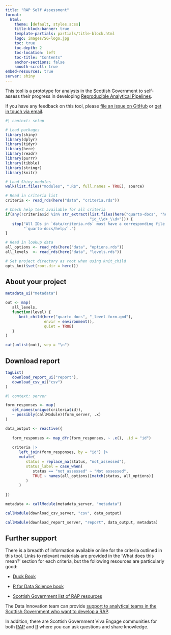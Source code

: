 ```yaml
---
title: "RAP Self Assessment"
format:
  html:
    theme: [default, styles.scss]
    title-block-banner: true
    template-partials: partials/title-block.html
    logo: images/SG-logo.jpg
    toc: true
    toc-depth: 2
    toc-location: left
    toc-title: "Contents"
    anchor-sections: false
    smooth-scroll: true
embed-resources: true
server: shiny
---
```


This tool is a prototype for analysts in the Scottish Government to self-assess their progress in developing [Reproducible Analytical Pipelines](https://analysisfunction.civilservice.gov.uk/support/reproducible-analytical-pipelines/).

If you have any feedback on this tool, please [file an issue on GitHub](https://github.com/ScotGovAnalysis/rap-self-assessment/issues) or [get in touch via email](mailto:alice.byers@gov.scot;thomas.wilson@gov.scot?subject=RAP%20Self-Assessment%20Feedback).

    
```r
#| context: setup

# Load packages
library(shiny)
library(dplyr)
library(tidyr)
library(here)
library(readr)
library(purrr)
library(tibble)
library(stringr)
library(knitr)

# Load Shiny modules
walk(list.files("modules", ".R$", full.names = TRUE), source)

# Read in criteria list
criteria <- read_rds(here("data", "criteria.rds"))

# Check help text available for all criteria
if(any(!criteria$id %in% str_extract(list.files(here("quarto-docs", "help")), 
                                     "id_\\d+_\\d+"))) {
   stop("All IDs in `data/criteria.rds` must have a corresponding file in ", 
        "`quarto-docs/help/`.")
}

# Read in lookup data
all_options <- read_rds(here("data", "options.rds"))
all_levels  <- read_rds(here("data", "levels.rds"))

# Set project directory as root when using knit_child
opts_knit$set(root.dir = here())
```


## About your project

```r
metadata_ui("metadata")
```


<!-- Criteria assessments -->

```r
out <- map(
   all_levels,
   function(level) {
      knit_child(here("quarto-docs", "_level-form.qmd"),
                 envir = environment(),
                 quiet = TRUE)
   }
)

cat(unlist(out), sep = "\n")
```


## Download report

```r
tagList(
   download_report_ui("report"),
   download_csv_ui("csv")
)
```


```r
#| context: server

form_responses <- map(
   set_names(unique(criteria$id)),
   ~ possibly(callModule)(form_server, .x)
)

data_output <- reactive({
   
   form_responses <- map_dfr(form_responses, ~ .x(), .id = "id")
   
   criteria |>
      left_join(form_responses, by = "id") |>
      mutate(
         status = replace_na(status, "not_assessed"),
         status_label = case_when(
            status == "not_assessed" ~ "Not assessed",
            TRUE ~ names(all_options)[match(status, all_options)]
         )
      )
   
})

metadata <- callModule(metadata_server, "metadata")

callModule(download_csv_server, "csv", data_output)

callModule(download_report_server, "report", data_output, metadata)
```

## Further support

There is a breadth of information available online for the criteria outlined in this tool. Links to relevant materials are provided in the 'What does this mean?' section for each criteria, but the following resources are particularly good:

* [Duck Book](https://best-practice-and-impact.github.io/qa-of-code-guidance/intro.html)

* [R for Data Science book](https://r4ds.hadley.nz/)

* [Scottish Government list of RAP resources](https://scotsconnect.sharepoint.com/sites/StatisticsGroup-Org-SG/SitePages/Reproducible-Analytical-Pipelines-Resources.aspx)

The Data Innovation team can provide [support to analytical teams in the Scottish Government who want to develop a RAP](https://scotsconnect.sharepoint.com/sites/StatisticsGroup-Org-SG/SitePages/Support-for-Reproducible-Analytical-Pipelines.aspx).

In addition, there are Scottish Government Viva Engage communities for both [RAP](https://engage.cloud.microsoft/main/groups/eyJfdHlwZSI6Ikdyb3VwIiwiaWQiOiIxOTI2NDMyMzU4NSJ9) and [R](https://engage.cloud.microsoft/main/groups/eyJfdHlwZSI6Ikdyb3VwIiwiaWQiOiI2MzQ4MzE2NjczIn0) where you can ask questions and share knowledge.
